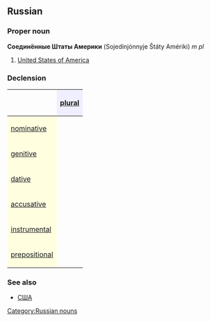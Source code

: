 ==Russian==
[[Category:Russian nouns]]
===Proper noun===
'''Соединённые Штаты Америки''' (Sojedinjónnyje Štáty Amériki) ''m pl''

#[[United States of America]]

===Declension===
{| border="1" cellpadding="4" cellspacing="0"
!
! style="background-color: #EFEFFF" align="center"|[[plural]]
|-
! style="background-color: #FFFFE0" align="left"|[[nominative case|nominative]]
| align="center"|{{RUchar|Соединённые Шта́ты Аме́рики}}
|-
! style="background-color: #FFFFE0" align="left"|[[genitive case|genitive]]
| align="center"|{{RUchar|Соединённых Шта́тов Аме́рики}}
|-
! style="background-color: #FFFFE0" align="left"|[[dative case|dative]]
| align="center"|{{RUchar|Соединённым Шта́там Аме́рики}}
|-
! style="background-color: #FFFFE0" align="left"|[[accusative case|accusative]]
| align="center"|{{RUchar|Соединённые Шта́ты Аме́рики}}
|-
! style="background-color: #FFFFE0" align="left"|[[instrumental case|instrumental]]
| align="center"|{{RUchar|Соединёнными Шта́тами Аме́рики}}
|-
! style="background-color: #FFFFE0" align="left"|[[prepositional case|prepositional]]
| align="center"|{{RUchar|о Соединённых Шта́тах Аме́рики}}
|}

===See also===
*[[США]]